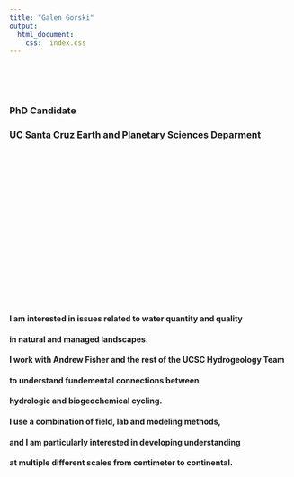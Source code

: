 ```yaml
---
title: "Galen Gorski"
output:
  html_document:
    css:  index.css
---
```



<br>
<br>
<br>

### PhD Candidate 
### [UC Santa Cruz](https://www.ucsc.edu/) [Earth and Planetary Sciences Deparment](https://eps.ucsc.edu/)

<br>
<br>
<br>
<br>
<br>
<br>
<br>
<br>
<br>
<br>
<br>
<br>
<br>
<br>
<br>
<br>



#### I am interested in issues related to water quantity and quality 
#### in natural and managed landscapes. 
#### I work with Andrew Fisher and the rest of the UCSC Hydrogeology Team 
#### to understand fundemental connections between 
#### hydrologic and biogeochemical cycling. 
#### I use a combination of field, lab and modeling methods, 
#### and I am particularly interested in developing understanding 
#### at multiple different scales from centimeter to continental.


